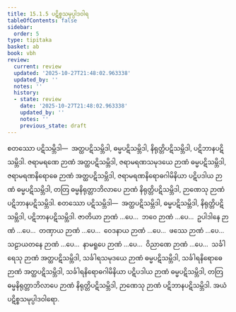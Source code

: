 ```yaml
---
title: 15.1.5 ပဋိစ္စသမုပ္ပါဒဝါရ
tableOfContents: false
sidebar:
  order: 5
type: tipitaka
basket: ab
book: vbh
review:
  current: review
  updated: '2025-10-27T21:48:02.963338'
  updated_by: ''
  notes: ''
  history:
  - state: review
    date: '2025-10-27T21:48:02.963338'
    updated_by: ''
    notes: ''
    previous_state: draft
---
```



<ReviewStatus review={frontmatter.review} showDetails={true} />

<HypothesisAnnotation frontmatter={frontmatter} />

<DynamicBreadcrumb />

<Division number="722" book="vbh" e="ch" v="30" p="308">

<Paragraph number="2122" book="vbh">
စတဿော ပဋိသမ္ဘိဒါ—  အတ္ထပဋိသမ္ဘိဒါ, ဓမ္မပဋိသမ္ဘိဒါ, နိရုတ္တိပဋိသမ္ဘိဒါ, ပဋိဘာနပဋိသမ္ဘိဒါ. ဇရာမရဏေ ဉာဏံ အတ္ထပဋိသမ္ဘိဒါ, ဇရာမရဏသမုဒယေ ဉာဏံ ဓမ္မပဋိသမ္ဘိဒါ, ဇရာမရဏနိရောဓေ ဉာဏံ အတ္ထပဋိသမ္ဘိဒါ, ဇရာမရဏနိရောဓဂါမိနိယာ ပဋိပဒါယ ဉာဏံ ဓမ္မပဋိသမ္ဘိဒါ, တတြ ဓမ္မနိရုတ္တာဘိလာပေ ဉာဏံ နိရုတ္တိပဋိသမ္ဘိဒါ, ဉာဏေသု ဉာဏံ ပဋိဘာနပဋိသမ္ဘိဒါ.
</Paragraph>

</Division>
<Division number="723" book="vbh" e="ch" v="30" p="308">

<Paragraph number="2123" book="vbh">
စတဿော ပဋိသမ္ဘိဒါ—  အတ္ထပဋိသမ္ဘိဒါ, ဓမ္မပဋိသမ္ဘိဒါ, နိရုတ္တိပဋိသမ္ဘိဒါ, ပဋိဘာနပဋိသမ္ဘိဒါ. ဇာတိယာ ဉာဏံ …ပေ…  ဘဝေ ဉာဏံ …ပေ…  ဥပါဒါနေ ဉာဏံ …ပေ…  တဏှာယ ဉာဏံ …ပေ…  ဝေဒနာယ ဉာဏံ …ပေ…  ဖဿေ ဉာဏံ …ပေ…  သဠာယတနေ ဉာဏံ …ပေ…  နာမရူပေ ဉာဏံ …ပေ…  ဝိညာဏေ ဉာဏံ …ပေ…  သင်္ခါရေသု ဉာဏံ အတ္ထပဋိသမ္ဘိဒါ, သင်္ခါရသမုဒယေ ဉာဏံ ဓမ္မပဋိသမ္ဘိဒါ, သင်္ခါရနိရောဓေ ဉာဏံ အတ္ထပဋိသမ္ဘိဒါ, သင်္ခါရနိရောဓဂါမိနိယာ ပဋိပဒါယ ဉာဏံ ဓမ္မပဋိသမ္ဘိဒါ, တတြ ဓမ္မနိရုတ္တာဘိလာပေ ဉာဏံ နိရုတ္တိပဋိသမ္ဘိဒါ, ဉာဏေသု ဉာဏံ ပဋိဘာနပဋိသမ္ဘိဒါ. အယံ ပဋိစ္စသမုပ္ပါဒဝါရော.
</Paragraph>
</Division>